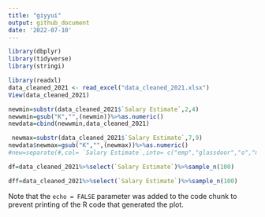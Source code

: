 ```yaml
---
title: "giyyui"
output: github_document
date: '2022-07-10'
---
```


```r
library(dbplyr)
library(tidyverse)
library(stringi)
```


```r
library(readxl)
data_cleaned_2021 <- read_excel("data_cleaned_2021.xlsx")
View(data_cleaned_2021)
```


```r
newmin=substr(data_cleaned_2021$`Salary Estimate`,2,4)
newwmin=gsub("K","",(newmin))%>%as.numeric()
newdata=cbind(newwmin,data_cleaned_2021)

```
```r
 newmax=substr(data_cleaned_2021$`Salary Estimate`,7,9)
newdata$newmax=gsub("K","",(newmax))%>%as.numeric()
#new=separate(#,col= `Salary Estimate`,into= c("emp","glassdoor","o","my") ,sep ="([$()])")z

```
```r
df=data_cleaned_2021%>%select(`Salary Estimate`)%>%sample_n(100)
```

```r
dff=data_cleaned_2021%>%select(`Salary Estimate`)%>%sample_n(100)
```

Note that the `echo = FALSE` parameter was added to the code chunk to prevent printing of the R code that generated the plot.
